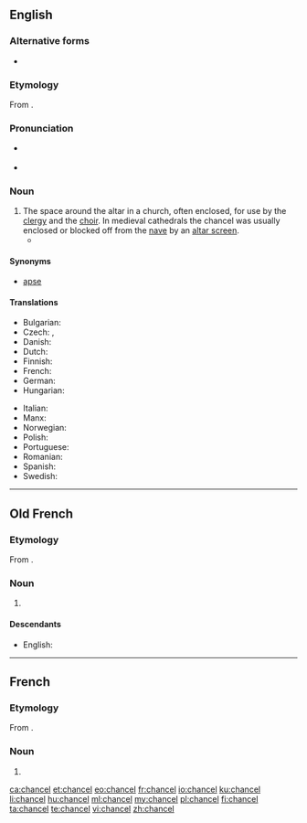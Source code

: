 ==English==
{{wikipedia}}

===Alternative forms===
* {{l|en|chauncel}} {{qualifier|archaic}}

===Etymology===
From {{etyl|fro|en}} {{m|fro|chancel}}.

===Pronunciation===
* {{a|RP}} {{IPA|/ˈtʃɑːnsəl/|lang=en}}
* {{a|US}} {{IPA|/ˈtʃænsəl/|lang=en}}

===Noun===
{{en-noun}}

# The space around the altar in a church, often enclosed, for use by the [[clergy]] and the [[choir]]. In medieval cathedrals the chancel was usually enclosed or blocked off from the [[nave]] by an [[altar screen]].
#* {{quote-book|year=1907|author=[[w:Harold Edward Bindloss|Harold Bindloss]]
|title=The Dust of Conflict
|chapter=20|url=http://openlibrary.org/works/OL4429277W
|passage=Hester Earle and Violet Wayne were moving about the aisle with bundles of wheat-ears and streamers of ivy, for the harvest thanksgiving was shortly to be celebrated, while the vicar stood waiting for their directions on the '''chancel''' steps with a great handful of crimson gladioli.}}

====Synonyms====
* [[apse]]

====Translations====
{{trans-top|space around the altar in a church}}
* Bulgarian: {{t|bg|презвитериум|n|sc=Cyrl}}
* Czech: {{t|cs|kněžiště|n}}, {{t|cs|presbytář|m}}
* Danish: {{t+|da|kor|n}}
* Dutch: {{t|nl|priesterkoor|n}}
* Finnish: {{t+|fi|kuori}}
* French: {{t+|fr|chancel|m}}
* German: {{t|de|Altarraum|m}}
* Hungarian: {{t|hu|presbitérium}}
{{trans-mid}}
* Italian: {{t+|it|presbiterio|m}}
* Manx: {{t|gv|carrick|f}}
* Norwegian: {{t+|no|kor|n}}
* Polish: {{t+|pl|prezbiterium|n}}
* Portuguese: {{t+|pt|presbitério|m}}
* Romanian: {{t+|ro|prezbiteriu|m}}
* Spanish: {{t+|es|presbiterio|m}}
* Swedish: {{t+|sv|kor|n}}
{{trans-bottom}}

----

==Old French==

===Etymology===
From {{etyl|la|fro}} {{m|la|cancellus}}.

===Noun===
{{fro-noun|m}}

# {{l|en|chancel}}

====Descendants====
* English: {{l|en|chancel}}

----

==French==
{{wikipedia|lang=fr}}
===Etymology===
From {{etyl|la|fr}} {{m|la|cancellus}}.

===Noun===
{{fr-noun|m}}

# {{l|en|chancel}}


[[ca:chancel]]
[[et:chancel]]
[[eo:chancel]]
[[fr:chancel]]
[[io:chancel]]
[[ku:chancel]]
[[li:chancel]]
[[hu:chancel]]
[[ml:chancel]]
[[my:chancel]]
[[pl:chancel]]
[[fi:chancel]]
[[ta:chancel]]
[[te:chancel]]
[[vi:chancel]]
[[zh:chancel]]